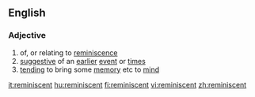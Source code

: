 ==English==
===Adjective===
{{en-adj}}
#of, or relating to [[reminiscence]]
#[[suggestive]] of an [[earlier]] [[event]] or [[time]]s
#[[tending]] to bring some [[memory]] etc to [[mind]]

[[it:reminiscent]]
[[hu:reminiscent]]
[[fi:reminiscent]]
[[vi:reminiscent]]
[[zh:reminiscent]]